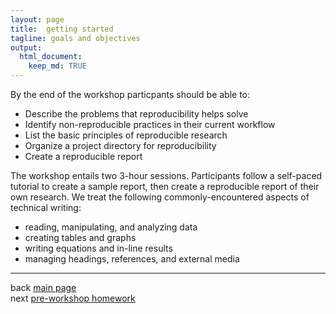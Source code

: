 ```yaml
---
layout: page
title:  getting started 
tagline: goals and objectives
output: 
  html_document:
    keep_md: TRUE
---
```


By the end of the workshop particpants should be able to: 

- Describe the problems that reproducibility helps solve 
- Identify non-reproducible practices in their current workflow 
- List the basic principles of reproducible research 
- Organize a project directory for reproducibility 
- Create a reproducible report 

The workshop entails two 3-hour sessions. Participants follow a self-paced tutorial to create a sample report, then create a reproducible report of their own research. We treat the following commonly-encountered aspects of technical writing: 

- reading, manipulating, and analyzing data 
- creating tables and graphs 
- writing equations and in-line results 
- managing headings, references, and external media 


--- 
back [main page](../index.html)<br>
next [pre-workshop homework](01_intro_02_pre-hw.html) 
